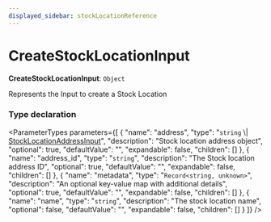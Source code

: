 ```yaml
---
displayed_sidebar: stockLocationReference
---
```



# CreateStockLocationInput

 **CreateStockLocationInput**: `Object`

Represents the Input to create a Stock Location

### Type declaration

<ParameterTypes parameters={[
  {
    "name": "address",
    "type": "`string` \\| [StockLocationAddressInput](StockLocationAddressInput.mdx)",
    "description": "Stock location address object",
    "optional": true,
    "defaultValue": "",
    "expandable": false,
    "children": []
  },
  {
    "name": "address_id",
    "type": "`string`",
    "description": "The Stock location address ID",
    "optional": true,
    "defaultValue": "",
    "expandable": false,
    "children": []
  },
  {
    "name": "metadata",
    "type": "`Record<string, unknown>`",
    "description": "An optional key-value map with additional details",
    "optional": true,
    "defaultValue": "",
    "expandable": false,
    "children": []
  },
  {
    "name": "name",
    "type": "`string`",
    "description": "The stock location name",
    "optional": false,
    "defaultValue": "",
    "expandable": false,
    "children": []
  }
]} />
